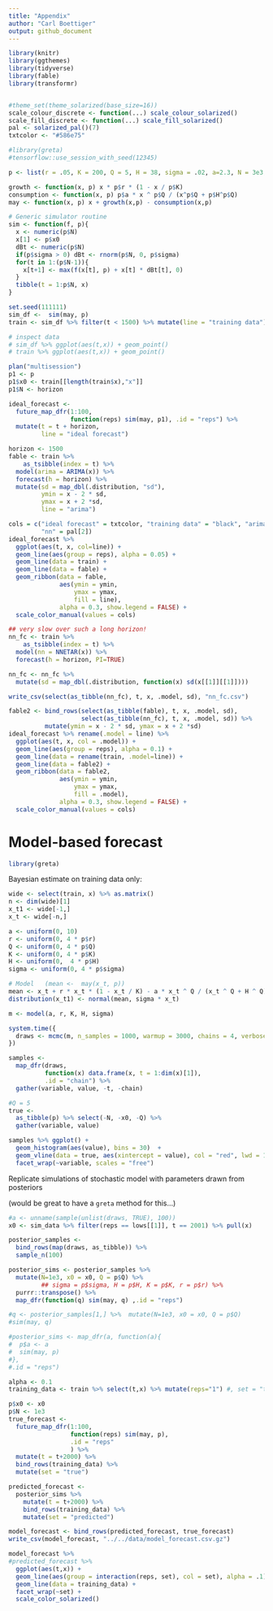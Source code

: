 ```yaml
---
title: "Appendix"
author: "Carl Boettiger"
output: github_document
---
```

  
```r
library(knitr)
library(ggthemes)
library(tidyverse)
library(fable)
library(transformr)


#theme_set(theme_solarized(base_size=16))
scale_colour_discrete <- function(...) scale_colour_solarized()
scale_fill_discrete <- function(...) scale_fill_solarized()
pal <- solarized_pal()(7)
txtcolor <- "#586e75"

#library(greta)
#tensorflow::use_session_with_seed(12345)
```

  
```r
p <- list(r = .05, K = 200, Q = 5, H = 38, sigma = .02, a=2.3, N = 3e3, x0 = 20)
```

```r
growth <- function(x, p) x * p$r * (1 - x / p$K)
consumption <- function(x, p) p$a * x ^ p$Q / (x^p$Q + p$H^p$Q)
may <- function(x, p) x + growth(x,p) - consumption(x,p)
```

```r
# Generic simulator routine
sim <- function(f, p){
  x <- numeric(p$N)
  x[1] <- p$x0
  dBt <- numeric(p$N)
  if(p$sigma > 0) dBt <- rnorm(p$N, 0, p$sigma)
  for(t in 1:(p$N-1)){
    x[t+1] <- max(f(x[t], p) + x[t] * dBt[t], 0)
  }
  tibble(t = 1:p$N, x)
}
```

```r
set.seed(111111)
sim_df <-  sim(may, p)
train <- sim_df %>% filter(t < 1500) %>% mutate(line = "training data")

# inspect data
# sim_df %>% ggplot(aes(t,x)) + geom_point()
# train %>% ggplot(aes(t,x)) + geom_point()
```


```r
plan("multisession")
p1 <- p
p1$x0 <- train[[length(train$x),"x"]]
p1$N <- horizon

ideal_forecast <- 
  future_map_dfr(1:100, 
                 function(reps) sim(may, p1), .id = "reps") %>% 
  mutate(t = t + horizon, 
         line = "ideal forecast")


```


```r
horizon <- 1500
fable <- train %>%
    as_tsibble(index = t) %>%
  model(arima = ARIMA(x)) %>% 
  forecast(h = horizon) %>%
  mutate(sd = map_dbl(.distribution, "sd"),
         ymin = x - 2 * sd,
         ymax = x + 2 *sd,
         line = "arima")
```

```r
cols = c("ideal forecast" = txtcolor, "training data" = "black", "arima" = pal[1],
         "nn" = pal[2])
ideal_forecast %>%   
  ggplot(aes(t, x, col=line)) + 
  geom_line(aes(group = reps), alpha = 0.05) +
  geom_line(data = train) + 
  geom_line(data = fable) +
  geom_ribbon(data = fable, 
              aes(ymin = ymin, 
                  ymax = ymax, 
                  fill = line),  
              alpha = 0.3, show.legend = FALSE) +
  scale_color_manual(values = cols)

```


```r
## very slow over such a long horizon!
nn_fc <- train %>%
    as_tsibble(index = t) %>%
  model(nn = NNETAR(x)) %>% 
  forecast(h = horizon, PI=TRUE) 
```

```r
nn_fc <- nn_fc %>%
  mutate(sd = map_dbl(.distribution, function(x) sd(x[[1]][[1]])))

write_csv(select(as_tibble(nn_fc), t, x, .model, sd), "nn_fc.csv")
```

```r
fable2 <- bind_rows(select(as_tibble(fable), t, x, .model, sd), 
                    select(as_tibble(nn_fc), t, x, .model, sd)) %>%
          mutate(ymin = x - 2 * sd, ymax = x + 2 *sd)
ideal_forecast %>% rename(.model = line) %>%
  ggplot(aes(t, x, col = .model)) + 
  geom_line(aes(group = reps), alpha = 0.1) +
  geom_line(data = rename(train, .model=line)) + 
  geom_line(data = fable2) +
  geom_ribbon(data = fable2, 
              aes(ymin = ymin, 
                  ymax = ymax, 
                  fill = .model),  
              alpha = 0.3, show.legend = FALSE) +
  scale_color_manual(values = cols)

```











# Model-based forecast


```r
library(greta)
```

Bayesian estimate on training data only:

```r
wide <- select(train, x) %>% as.matrix() 
n <- dim(wide)[1]
x_t1 <- wide[-1,]
x_t <- wide[-n,] 
```

```r



a <- uniform(0, 10)
r <- uniform(0, 4 * p$r)
Q <- uniform(0, 4 * p$Q)
K <- uniform(0, 4 * p$K)
H <- uniform(0,  4 * p$H)
sigma <- uniform(0, 4 * p$sigma)

# Model   (mean <-  may(x_t, p))
mean <- x_t + r * x_t * (1 - x_t / K) - a * x_t ^ Q / (x_t ^ Q + H ^ Q)
distribution(x_t1) <- normal(mean, sigma * x_t)

m <- model(a, r, K, H, sigma)
```

```r

system.time({
  draws <- mcmc(m, n_samples = 1000, warmup = 3000, chains = 4, verbose = FALSE)
})
```




```r
samples <-  
  map_dfr(draws, 
          function(x) data.frame(x, t = 1:dim(x)[1]), 
          .id = "chain") %>% 
  gather(variable, value, -t, -chain)
```

```r
#Q = 5
true <- 
  as_tibble(p) %>% select(-N, -x0, -Q) %>%
  gather(variable, value)
```

```r
samples %>% ggplot() + 
  geom_histogram(aes(value), bins = 30)  +
  geom_vline(data = true, aes(xintercept = value), col = "red", lwd = 1) + 
  facet_wrap(~variable, scales = "free")

```



Replicate simulations of stochastic model with parameters drawn from posteriors

(would be great to have a `greta` method for this...)

```r
#a <- unname(sample(unlist(draws, TRUE), 100))
x0 <- sim_data %>% filter(reps == lows[[1]], t == 2001) %>% pull(x)

posterior_samples <- 
  bind_rows(map(draws, as_tibble)) %>% 
  sample_n(100)

posterior_sims <- posterior_samples %>%
  mutate(N=1e3, x0 = x0, Q = p$Q) %>% 
         ## sigma = p$sigma, H = p$H, K = p$K, r = p$r) %>%
  purrr::transpose() %>%
  map_dfr(function(q) sim(may, q) ,.id = "reps")
```

```r
#q <- posterior_samples[1,] %>%  mutate(N=1e3, x0 = x0, Q = p$Q)
#sim(may, q)

#posterior_sims <- map_dfr(a, function(a){
#  p$a <- a
#  sim(may, p)
#},
#.id = "reps")

```

```r
alpha <- 0.1
training_data <- train %>% select(t,x) %>% mutate(reps="1") #, set = "training")

p$x0 <- x0
p$N <- 1e3
true_forecast <- 
  future_map_dfr(1:100, 
                 function(reps) sim(may, p), 
                 .id = "reps"
                 ) %>% 
  mutate(t = t+2000) %>% 
  bind_rows(training_data) %>% 
  mutate(set = "true")
```

```r
predicted_forecast <- 
  posterior_sims %>% 
    mutate(t = t+2000) %>%
    bind_rows(training_data) %>% 
    mutate(set = "predicted")
```


```r
model_forecast <- bind_rows(predicted_forecast, true_forecast)
write_csv(model_forecast, "../../data/model_forecast.csv.gz")

model_forecast %>% 
#predicted_forecast %>%
  ggplot(aes(t,x)) +
  geom_line(aes(group = interaction(reps, set), col = set), alpha = .1) + 
  geom_line(data = training_data) + 
  facet_wrap(~set) + 
  scale_color_solarized()
```



```r
```

